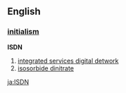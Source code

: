 ==English==
===[[initialism]]===
'''ISDN'''
#[[integrated services digital detwork]]
#[[isosorbide dinitrate]]

[[ja:ISDN]]